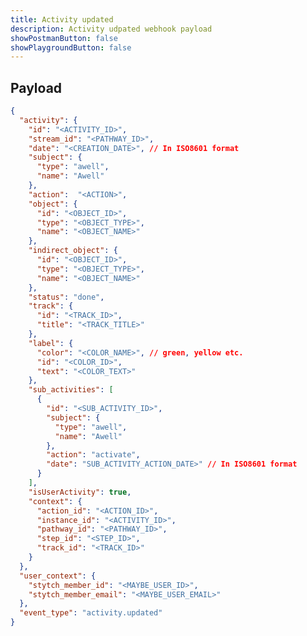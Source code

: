 ```yaml
---
title: Activity updated
description: Activity udpated webhook payload
showPostmanButton: false
showPlaygroundButton: false
---
```


## Payload

```json
{
  "activity": {
    "id": "<ACTIVITY_ID>",
    "stream_id": "<PATHWAY_ID>",
    "date": "<CREATION_DATE>", // In ISO8601 format
    "subject": {
      "type": "awell",
      "name": "Awell"
    },
    "action":  "<ACTION>",
    "object": {
      "id": "<OBJECT_ID>",
      "type": "<OBJECT_TYPE>",
      "name": "<OBJECT_NAME>"
    },
    "indirect_object": {
      "id": "<OBJECT_ID>",
      "type": "<OBJECT_TYPE>",
      "name": "<OBJECT_NAME>"
    },
    "status": "done",
    "track": {
      "id": "<TRACK_ID>",
      "title": "<TRACK_TITLE>"
    },
    "label": {
      "color": "<COLOR_NAME>", // green, yellow etc.
      "id": "<COLOR_ID>",
      "text": "<COLOR_TEXT>"
    },
    "sub_activities": [
      {
        "id": "<SUB_ACTIVITY_ID>",
        "subject": {
          "type": "awell",
          "name": "Awell"
        },
        "action": "activate",
        "date": "SUB_ACTIVITY_ACTION_DATE>" // In ISO8601 format
      }
    ],
    "isUserActivity": true,
    "context": {
      "action_id": "<ACTION_ID>",
      "instance_id": "<ACTIVITY_ID>",
      "pathway_id": "<PATHWAY_ID>",
      "step_id": "<STEP_ID>",
      "track_id": "<TRACK_ID>"
    }
  },
  "user_context": {
    "stytch_member_id": "<MAYBE_USER_ID>",
    "stytch_member_email": "<MAYBE_USER_EMAIL>"
  },
  "event_type": "activity.updated"
}
```
